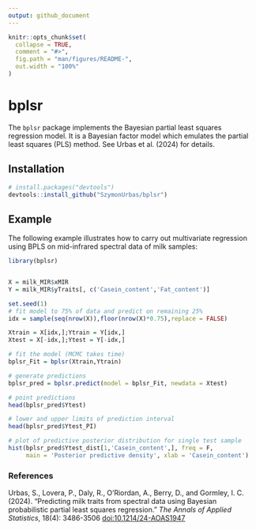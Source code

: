 ```yaml
---
output: github_document
---
```


<!-- README.md is generated from README.Rmd. Please edit that file -->

```r
knitr::opts_chunk$set(
  collapse = TRUE,
  comment = "#>",
  fig.path = "man/figures/README-",
  out.width = "100%"
)
```

# bplsr

<!-- badges: start -->
<!-- badges: end -->

The `bplsr` package implements the Bayesian partial least squares regression model. It is a Bayesian factor model which emulates the partial least squares (PLS) method. See Urbas et al. (2024) for details.

## Installation

``` r
# install.packages("devtools")
devtools::install_github("SzymonUrbas/bplsr")
```

## Example

The following example illustrates how to carry out multivariate regression using BPLS on mid-infrared spectral data of milk samples:

```r
library(bplsr)


X = milk_MIR$xMIR
Y = milk_MIR$yTraits[, c('Casein_content','Fat_content')]

set.seed(1)
# fit model to 75% of data and predict on remaining 25%
idx = sample(seq(nrow(X)),floor(nrow(X)*0.75),replace = FALSE)

Xtrain = X[idx,];Ytrain = Y[idx,]
Xtest = X[-idx,];Ytest = Y[-idx,]

# fit the model (MCMC takes time)
bplsr_Fit = bplsr(Xtrain,Ytrain)

# generate predictions
bplsr_pred = bplsr.predict(model = bplsr_Fit, newdata = Xtest)

# point predictions
head(bplsr_pred$Ytest)

# lower and upper limits of prediction interval
head(bplsr_pred$Ytest_PI)

# plot of predictive posterior distribution for single test sample
hist(bplsr_pred$Ytest_dist[1,'Casein_content',], freq = F,
     main = 'Posterior predictive density', xlab = 'Casein_content')

```


### References
Urbas, S., Lovera, P., Daly, R., O'Riordan, A., Berry, D., and Gormley, I. C. (2024). "Predicting milk traits from spectral data using Bayesian probabilistic partial least squares regression." _The Annals of Applied Statistics_, 18(4): 3486-3506 [doi:10.1214/24-AOAS1947](https://doi.org/10.1214/24-AOAS1947)